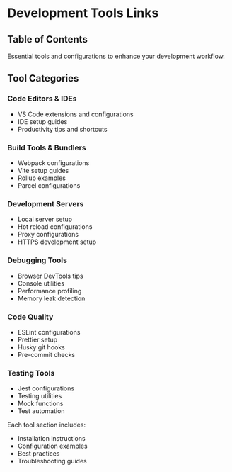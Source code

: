 
# Development Tools Links

## Table of Contents

Essential tools and configurations to enhance your development workflow.

## Tool Categories

### Code Editors & IDEs

- VS Code extensions and configurations
- IDE setup guides
- Productivity tips and shortcuts

### Build Tools & Bundlers

- Webpack configurations
- Vite setup guides
- Rollup examples
- Parcel configurations

### Development Servers

- Local server setup
- Hot reload configurations
- Proxy configurations
- HTTPS development setup

### Debugging Tools

- Browser DevTools tips
- Console utilities
- Performance profiling
- Memory leak detection

### Code Quality

- ESLint configurations
- Prettier setup
- Husky git hooks
- Pre-commit checks

### Testing Tools

- Jest configurations
- Testing utilities
- Mock functions
- Test automation

Each tool section includes:

- Installation instructions
- Configuration examples
- Best practices
- Troubleshooting guides
  <BackToTop />
